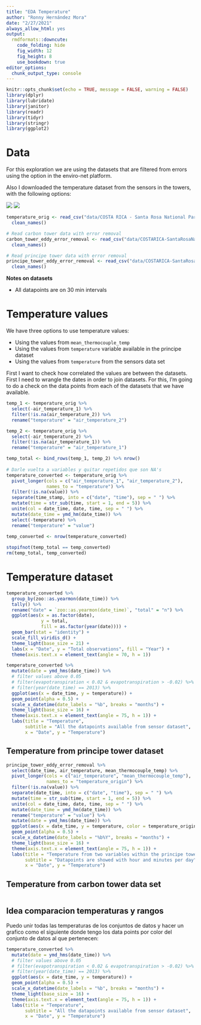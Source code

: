 ```yaml
---
title: "EDA Temperature"
author: "Ronny Hernández Mora"
date: "2/27/2021"
always_allow_html: yes
output:
  rmdformats::downcute:
    code_folding: hide
    fig_width: 12
    fig_height: 8
    use_bookdown: true
editor_options:
  chunk_output_type: console
---
```


```r
knitr::opts_chunk$set(echo = TRUE, message = FALSE, warning = FALSE)
library(dplyr)
library(lubridate)
library(janitor)
library(readr)
library(tidyr)
library(stringr)
library(ggplot2)
```

# Data

For this exploration we are using the datasets that are filtered from errors
using the option in the enviro-net platform.

Also I downloaded the temperature dataset from the sensors in the towers, with
the following options:

![](img/temp_1.png)
![](img/temp_2.png)

```r
temperature_orig <- read_csv("data/COSTA RICA - Santa Rosa National Park, Guanacaste.csv") %>% 
  clean_names()

# Read carbon tower data with error removal
carbon_tower_eddy_error_removal <- read_csv("data/COSTARICA-SantaRosaNationalPark,Guanacaste_CarbonTower(New)_EddyCo._CampbellCR3000(1)_20130607_20190512_error_removal.csv") %>% 
  clean_names()

# Read principe tower data with error removal
principe_tower_eddy_error_removal <- read_csv("data/COSTARICA-SantaRosaNationalPark,Guanacaste_PrincipeTower(New)_EddyCo._CampbellCR3000(2)_20151213_20190622_error_removal.csv") %>% 
  clean_names()
```

**Notes on datasets**
 
  - All datapoints are on 30 min intervals

# Temperature values

We have three options to use temperature values:

 - Using the values from `mean_thermocouple_temp`
 - Using the values from `temperature` variable available in the principe dataset
 - Using the values from `temperature` from the sensors data set

First I want to check how correlated the values are between the datasets. First
I need to wrangle the dates in order to join datasets. For this, I'm going to
do a check on the data points from each of the datasets that we have available.

```r
temp_1 <- temperature_orig %>%
  select(-air_temperature_1) %>%
  filter(!is.na(air_temperature_2)) %>%
  rename("temperature" = "air_temperature_2")

temp_2 <- temperature_orig %>%
  select(-air_temperature_2) %>%
  filter(!is.na(air_temperature_1)) %>%
  rename("temperature" = "air_temperature_1")

temp_total <- bind_rows(temp_1, temp_2) %>% nrow()
  
# Darle vuelta a variables y quitar repetidos que son NA's
temperature_converted <- temperature_orig %>% 
  pivot_longer(cols = c("air_temperature_1", "air_temperature_2"),
               names_to = "temperature") %>% 
  filter(!is.na(value)) %>% 
  separate(time_stamp, into = c("date", "time"), sep = " ") %>% 
  mutate(time = str_sub(time, start = 1, end = 5)) %>% 
  unite(col = date_time, date, time, sep = " ") %>% 
  mutate(date_time = ymd_hm(date_time)) %>% 
  select(-temperature) %>% 
  rename("temperature" = "value")
  
temp_converted <- nrow(temperature_converted)

stopifnot(temp_total == temp_converted)
rm(temp_total, temp_converted)
```

# Temperature dataset

```r
temperature_converted %>% 
  group_by(zoo::as.yearmon(date_time)) %>% 
  tally() %>% 
  rename("date" = `zoo::as.yearmon(date_time)`, "total" = "n") %>% 
  ggplot(aes(x = as.factor(date),
             y = total, 
             fill = as.factor(year(date)))) +
  geom_bar(stat = "identity") +
  scale_fill_viridis_d() +
  theme_light(base_size = 21) +
  labs(x = "Date", y = "Total observations", fill = "Year") +
  theme(axis.text.x = element_text(angle = 70, h = 1))
```

```r
temperature_converted %>% 
  mutate(date = ymd_hms(date_time)) %>%
  # filter values above 0.05
  # filter(evapotranspiration < 0.02 & evapotranspiration > -0.02) %>% 
  # filter(year(date_time) == 2013) %>% 
  ggplot(aes(x = date_time, y = temperature)) +
  geom_point(alpha = 0.5) +
  scale_x_datetime(date_labels = "%b", breaks = "months") +
  theme_light(base_size = 16) +
  theme(axis.text.x = element_text(angle = 75, h = 1)) +
  labs(title = "Temperature",
       subtitle = "All the datapoints available from sensor dataset",
       x = "Date", y = "Temperature")
```


## Temperature from principe tower dataset

```r
principe_tower_eddy_error_removal %>% 
  select(date_time, air_temperature, mean_thermocouple_temp) %>% 
  pivot_longer(cols = c("air_temperature", "mean_thermocouple_temp"),
               names_to = "temperature_origin") %>% 
  filter(!is.na(value)) %>% 
  separate(date_time, into = c("date", "time"), sep = " ") %>% 
  mutate(time = str_sub(time, start = 1, end = 5)) %>% 
  unite(col = date_time, date, time, sep = " ") %>% 
  mutate(date_time = ymd_hm(date_time)) %>% 
  rename("temperature" = "value") %>% 
  mutate(date = ymd_hms(date_time)) %>%
  ggplot(aes(x = date_time, y = temperature, color = temperature_origin)) +
  geom_point(alpha = 0.5) +
  scale_x_datetime(date_labels = "%b%Y", breaks = "months") +
  theme_light(base_size = 16) +
  theme(axis.text.x = element_text(angle = 75, h = 1)) +
  labs(title = "Temperature from two variables within the principe tower dataset",
       subtitle = "Datapoints are showed with hour and minutes per day",
       x = "Date", y = "Temperature")
```


## Temperature from carbon tower data set

```r

```



## Idea comparacion temperaturas y rangos

Puedo unir todas las temperaturas de los conjuntos de datos y hacer un grafico
como el siguiente donde tengo los data points por color del conjunto de datos
al que pertenecen: 

```r
temperature_converted %>% 
  mutate(date = ymd_hms(date_time)) %>%
  # filter values above 0.05
  # filter(evapotranspiration < 0.02 & evapotranspiration > -0.02) %>% 
  # filter(year(date_time) == 2013) %>% 
  ggplot(aes(x = date_time, y = temperature)) +
  geom_point(alpha = 0.5) +
  scale_x_datetime(date_labels = "%b", breaks = "months") +
  theme_light(base_size = 16) +
  theme(axis.text.x = element_text(angle = 75, h = 1)) +
  labs(title = "Temperature",
       subtitle = "All the datapoints available from sensor dataset",
       x = "Date", y = "Temperature")
```
